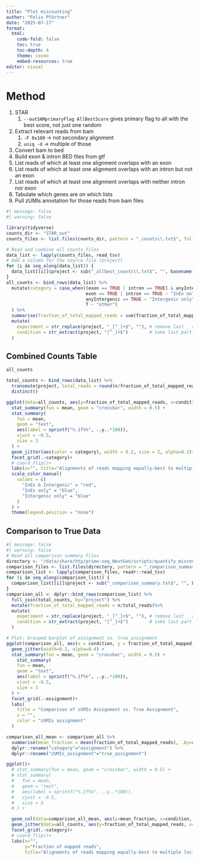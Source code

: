 ```yaml
---
title: "Plot miscounting"
author: "Felix Pförtner"
date: "2025-07-17"
format: 
  html:
    code-fold: false
    toc: true
    toc-depth: 4
    theme: cosmo
    embed-resources: true
editor: visual
---
```


# Method

1.  STAR
    1.  `--outSAMprimaryFlag AllBestScore` gives primary flag to all with the best score, not just one random
2.  Extract relevant reads from bam
    1.  `-F 0x100` → not secondary alignment
    2.  `uniq -d` → multiple of those
3.  Convert bam to bed
4.  Build exon & intron BED files from gtf
5.  List reads of which at least one alignment overlaps with an exon
6.  List reads of which at least one alignment overlaps with an intron but not an exon
7.  List reads of which at least one alignment overlaps with neither intron nor exon
8.  Tabulate which genes are on which lists
9.  Pull zUMIs annotation for those reads from bam files

```r
#| message: false
#| warning: false

library(tidyverse)
counts_dir <- "STAR_out"
counts_files <- list.files(counts_dir, pattern = "_counts\\.txt$", full.names = TRUE)

# Read and combine all counts files
data_list <- lapply(counts_files, read_tsv)
# Add a column for the source file (project)
for (i in seq_along(data_list)) {
  data_list[[i]]$project <- sub("_allbest_counts\\.txt$", "", basename(counts_files[i]))
}
all_counts <- bind_rows(data_list) %>%
  mutate(category = case_when((exon == TRUE | intron == TRUE) & anyIntergenic == TRUE ~ "InEx & Intergenic",
                              exon == TRUE | intron == TRUE ~ "InEx only",
                              anyIntergenic == TRUE ~ "Intergenic only",
                              T ~ "other")
  ) %>%
  summarise(fraction_of_total_mapped_reads = sum(fraction_of_total_mapped_reads), .by=c(project, category))  %>%
  mutate(
    experiment = str_replace(project, "_[^_]+$", ""), # remove last _ and following for experiment
    condition = str_extract(project, "[^_]+$")        # take last part after last _
  )
```

## Combined Counts Table

```r
all_counts

total_counts <- bind_rows(data_list) %>%
  transmute(project, total_reads = round(n/fraction_of_total_mapped_reads)) %>%
  distinct()
```

```r
ggplot(data=all_counts, aes(y=fraction_of_total_mapped_reads, x=condition))+
  stat_summary(fun = mean, geom = "crossbar", width = 0.5) +  
  stat_summary(
    fun = mean,
    geom = "text",
    aes(label = sprintf("%.1f%%", ..y..*100)),
    vjust = -0.5,
    size = 3
  ) +
  geom_jitter(aes(color = category), width = 0.2, size = 2, alpha=0.2)+
  facet_grid(.~category)+
  # coord_flip()+
  labs(x="", title="Alignments of reads mapping equally-best to multiple loci map to...")+
  scale_color_manual(
    values = c(
      "InEx & Intergenic" = "red",
      "InEx only" = "blue",
      "Intergenic only" = "blue"
    )
  ) +
  theme(legend.position = "none")
```

## Comparison to True Data

```r
#| message: false
#| warning: false
# Read all comparison summary files
directory <- "/data/share/htp/prime-seq_NextGen/scripts/quantify_miscounting/STAR_out" # or set to your working directory if needed
comparison_files <- list.files(directory, pattern = "_comparison_summary.txt$", full.names = TRUE)
comparison_list <- lapply(comparison_files, readr::read_tsv)
for (i in seq_along(comparison_list)) {
  comparison_list[[i]]$project <- sub("_comparison_summary.txt$", "", basename(comparison_files[i]))
}
comparison_all <- dplyr::bind_rows(comparison_list) %>%
  full_join(total_counts, by="project") %>%
  mutate(fraction_of_total_mapped_reads = n/total_reads)%>%
  mutate(
    experiment = str_replace(project, "_[^_]+$", ""), # remove last _ and following for experiment
    condition = str_extract(project, "[^_]+$")        # take last part after last _
  )
```

```r
# Plot: Grouped barplot of assignment vs. true_assignment
ggplot(comparison_all, aes(x = condition, y = fraction_of_total_mapped_reads, color = true_assignment)) +
  geom_jitter(width=0.2, alpha=0.4) +
  stat_summary(fun = mean, geom = "crossbar", width = 0.5) +
    stat_summary(
    fun = mean,
    geom = "text",
    aes(label = sprintf("%.1f%%", ..y..*100)),
    vjust = -0.5,
    size = 3
  ) +
  facet_grid(.~assignment)+
  labs(
    title = "Comparison of zUMIs Assignment vs. True Assignment",
    x = "",
    color = "zUMIs assignment"
  )
```

```r
comparison_all_mean <- comparison_all %>%
  summarise(mean_fraction = mean(fraction_of_total_mapped_reads), .by=c(assignment, true_assignment, condition)) %>%
  dplyr::rename("category"="assignment") %>%
  dplyr::rename("zUMIs_assignment"="true_assignment")

ggplot()+
  # stat_summary(fun = mean, geom = "crossbar", width = 0.5) +  
  # stat_summary(
  #   fun = mean,
  #   geom = "text",
  #   aes(label = sprintf("%.1f%%", ..y..*100)),
  #   vjust = -0.5,
  #   size = 3
  # ) +

  geom_col(data=comparison_all_mean, aes(y=mean_fraction, x=condition, fill=zUMIs_assignment), alpha=0.5)+
  geom_jitter(data=all_counts, aes(y=fraction_of_total_mapped_reads, x=condition), width = 0.2, size = 2, alpha=1)+
  facet_grid(.~category)+
  # coord_flip()+
  labs(x="", 
       y="Fraction of mapped reads",
       title="Alignments of reads mapping equally-best to multiple loci map to...")
```
